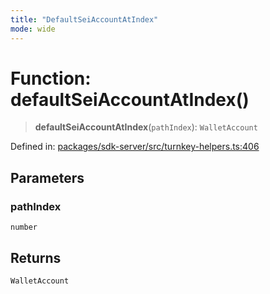 ```yaml
---
title: "DefaultSeiAccountAtIndex"
mode: wide
---
```

  
# Function: defaultSeiAccountAtIndex()

> **defaultSeiAccountAtIndex**(`pathIndex`): `WalletAccount`

Defined in: [packages/sdk-server/src/turnkey-helpers.ts:406](https://github.com/tkhq/sdk/blob/ee72856c3f450731d7501ab05001215768b71500/packages/sdk-server/src/turnkey-helpers.ts#L406)

## Parameters

### pathIndex

`number`

## Returns

`WalletAccount`
